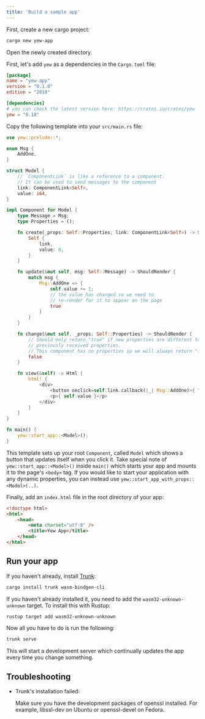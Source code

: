 ```yaml
---
title: 'Build a sample app'
---
```


First, create a new cargo project:

```bash
cargo new yew-app
```

Open the newly created directory.

First, let's add `yew` as a dependencies in the `Cargo.toml` file:

```toml
[package]
name = "yew-app"
version = "0.1.0"
edition = "2018"

[dependencies]
# you can check the latest version here: https://crates.io/crates/yew
yew = "0.18"
```

Copy the following template into your `src/main.rs` file:

```rust
use yew::prelude::*;

enum Msg {
    AddOne,
}

struct Model {
    // `ComponentLink` is like a reference to a component.
    // It can be used to send messages to the component
    link: ComponentLink<Self>,
    value: i64,
}

impl Component for Model {
    type Message = Msg;
    type Properties = ();

    fn create(_props: Self::Properties, link: ComponentLink<Self>) -> Self {
        Self {
            link,
            value: 0,
        }
    }

    fn update(&mut self, msg: Self::Message) -> ShouldRender {
        match msg {
            Msg::AddOne => {
                self.value += 1;
                // the value has changed so we need to
                // re-render for it to appear on the page
                true
            }
        }
    }

    fn change(&mut self, _props: Self::Properties) -> ShouldRender {
        // Should only return "true" if new properties are different to
        // previously received properties.
        // This component has no properties so we will always return "false".
        false
    }

    fn view(&self) -> Html {
        html! {
            <div>
                <button onclick=self.link.callback(|_| Msg::AddOne)>{ "+1" }</button>
                <p>{ self.value }</p>
            </div>
        }
    }
}

fn main() {
    yew::start_app::<Model>();
}
```

This template sets up your root `Component`, called `Model` which shows a button that updates itself when you click it.
Take special note of `yew::start_app::<Model>()` inside `main()` which starts your app and mounts it to the page's `<body>` tag.
If you would like to start your application with any dynamic properties, you can instead use `yew::start_app_with_props::<Model>(..)`.

Finally, add an `index.html` file in the root directory of your app:

```html
<!doctype html>
<html>
    <head>
        <meta charset="utf-8" />
        <title>Yew App</title>
    </head>
</html>
```

## Run your app

If you haven't already, install [Trunk](https://github.com/thedodd/trunk):

```bash
cargo install trunk wasm-bindgen-cli
```

If you haven't already installed it, you need to add the `wasm32-unknown-unknown` target.
To install this with Rustup:

```bash
rustup target add wasm32-unknown-unknown
```

Now all you have to do is run the following:

```bash
trunk serve
```

This will start a development server which continually updates the app every time you change something.

## Troubleshooting

- Trunk's installation failed:

    Make sure you have the development packages of openssl installed.
    For example, libssl-dev on Ubuntu or openssl-devel on Fedora.
